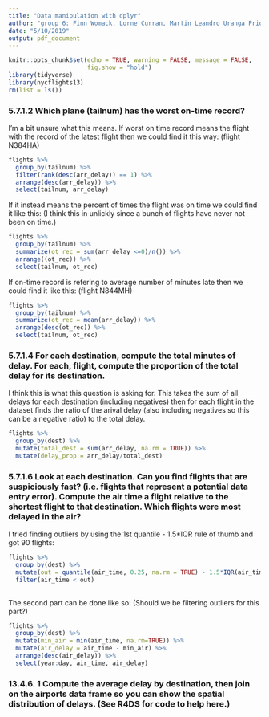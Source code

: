 ```yaml
---
title: "Data manipulation with dplyr"
author: "group 6: Finn Womack, Lorne Curran, Martin Leandro Uranga Priore, Chenyang Duo, Emerson Webb, Jiarui Xu"
date: "5/10/2019"
output: pdf_document
---
```


```r
knitr::opts_chunk$set(echo = TRUE, warning = FALSE, message = FALSE, 
                      fig.show = "hold")
library(tidyverse)
library(nycflights13)
rm(list = ls())
```

### 5.7.1.2 Which plane (tailnum) has the worst on-time record?

I'm a bit unsure what this means. If worst on time record means the flight with the record of the latest flight then we could find it this way: (flight N384HA)

```r
flights %>%
  group_by(tailnum) %>%
  filter(rank(desc(arr_delay)) == 1) %>%
  arrange(desc(arr_delay)) %>%
  select(tailnum, arr_delay)
```


If it instead means the percent of times the flight was on time we could find it like this: (I think this in unlickly since a bunch of flights have never not been on time.)

```r
flights %>%
  group_by(tailnum) %>%
  summarize(ot_rec = sum(arr_delay <=0)/n()) %>%
  arrange((ot_rec)) %>%
  select(tailnum, ot_rec)
```

If on-time record is refering to average number of minutes late then we could find it like this: (flight N844MH)

```r
flights %>%
  group_by(tailnum) %>%
  summarize(ot_rec = mean(arr_delay)) %>%
  arrange(desc(ot_rec)) %>%
  select(tailnum, ot_rec)

```

### 5.7.1.4 For each destination, compute the total minutes of delay. For each, flight, compute the proportion of the total delay for its destination.

I think this is what this question is asking for. This takes the sum of all delays for each destination (including negatives) then for each flight in the dataset finds the ratio of the arival delay (also including negatives so this can be a negative ratio) to the total delay.

```r
flights %>%
  group_by(dest) %>%
  mutate(total_dest = sum(arr_delay, na.rm = TRUE)) %>%
  mutate(delay_prop = arr_delay/total_dest)
```



### 5.7.1.6 Look at each destination. Can you find flights that are suspiciously fast? (i.e. flights that represent a potential data entry error). Compute the air time a flight relative to the shortest flight to that destination. Which flights were most delayed in the air?

I tried finding outliers by using the 1st quantile - 1.5*IQR rule of thumb and got 90 flights:

```r
flights %>%
  group_by(dest) %>%
  mutate(out = quantile(air_time, 0.25, na.rm = TRUE) - 1.5*IQR(air_time, na.rm = TRUE)) %>%
  filter(air_time < out)
  
```

The second part can be done like so: (Should we be filtering outliers for this part?)

```r
flights %>%
  group_by(dest) %>%
  mutate(min_air = min(air_time, na.rm=TRUE)) %>%
  mutate(air_delay = air_time - min_air) %>%
  arrange(desc(air_delay)) %>%
  select(year:day, air_time, air_delay)
```


### 13.4.6. 1 Compute the average delay by destination, then join on the airports data frame so you can show the spatial distribution of delays. (See R4DS for code to help here.)